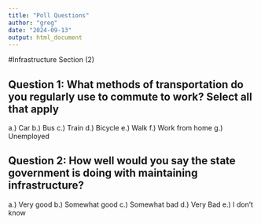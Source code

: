 ```yaml
---
title: "Poll Questions"
author: "greg"
date: "2024-09-13"
output: html_document
---
```


#Infrastructure Section (2)

## Question 1: What methods of transportation do you regularly use to commute to work? Select all that apply
a.) Car
b.) Bus
c.) Train
d.) Bicycle
e.) Walk
f.) Work from home
g.) Unemployed


## Question 2: How well would you say the state government is doing with maintaining infrastructure?
a.) Very good
b.) Somewhat good
c.) Somewhat bad
d.) Very Bad
e.) I don’t know



